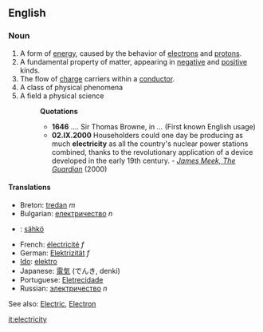 ==English==
===Noun===
#A form of [[energy]], caused by the behavior of [[electron]]s and [[proton]]s.
#A fundamental property of matter, appearing in [[negative]] and [[positive]] kinds.
#The flow of [[charge]] carriers within a [[conductor]].
#A class of physical phenomena
#A field a physical science
#:'''Quotations'''
#:*'''1646''' .... Sir Thomas Browne, in ''...'' (First known English usage)
#:*'''02.IX.2000''' Householders could one day be producing as much '''electricity''' as all the country's nuclear power stations combined, thanks to the revolutionary application of a device developed in the early 19th century. - ''[http://www.guardian.co.uk/renewable/Story/0,2763,363461,00.html James Meek, The Guardian]'' (2000)

====Translations====
*Breton: [[tredan]] ''m''
*Bulgarian: [[електричество]] ''n''
*{{fi}}: [[sähkö]]
*French: [[électricité]] ''f''
*German: [[Elektrizität]] ''f''
*[[Ido]]: [[elektro]]
*Japanese: [[電気]] (でんき, denki)
*Portuguese: [[Eletrecidade]]
*Russian: [[электричество]] ''n''

See also: [[Electric]], [[Electron]]

[[it:electricity]]